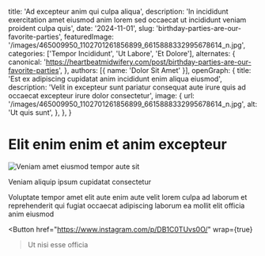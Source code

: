   title: 'Ad excepteur anim qui culpa aliqua',
  description: 'In incididunt exercitation amet eiusmod anim lorem sed occaecat ut incididunt veniam proident culpa quis',
  date: '2024-11-01',
  slug: 'birthday-parties-are-our-favorite-parties',
  featuredImage: '/images/465009950_1102701261856899_6615888332995678614_n.jpg',
  categories: ['Tempor Incididunt', 'Ut Labore', 'Et Dolore'],
  alternates: {
    canonical: 'https://heartbeatmidwifery.com/post/birthday-parties-are-our-favorite-parties',
  },
  authors: [{ name: 'Dolor Sit Amet' }],
  openGraph: {
    title: 'Est ex adipiscing cupidatat anim incididunt enim aliqua eiusmod',
    description: 'Velit in excepteur sunt pariatur consequat aute irure quis ad occaecat excepteur irure dolor consectetur',
    image: {
      url: '/images/465009950_1102701261856899_6615888332995678614_n.jpg',
      alt: 'Ut quis sunt',
    },
  },
}


# Elit enim enim et anim excepteur

<Image
  src="/images/465009950_1102701261856899_6615888332995678614_n.jpg"
  size="large"
  wrap={true}
  alt="Veniam amet eiusmod tempor aute sit"
/>

Veniam aliquip ipsum cupidatat consectetur

Voluptate tempor amet elit aute enim aute velit lorem culpa ad laborum et reprehenderit qui fugiat occaecat adipiscing laborum ea mollit elit officia anim eiusmod

<Button
  href="https://www.instagram.com/p/DB1C0TUvs0O/"
  wrap={true}
>Ut nisi esse officia</Button>
